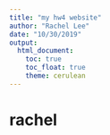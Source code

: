 ```yaml
---
title: "my hw4 website"
author: "Rachel Lee"
date: "10/30/2019"
output: 
  html_document:
    toc: true
    toc_float: true
    theme: cerulean
---
```


# rachel 

